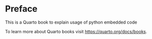 # Preface {.unnumbered}

This is a Quarto book to explain usage of python embedded code

To learn more about Quarto books visit <https://quarto.org/docs/books>.
